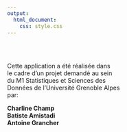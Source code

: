 ```yaml
---
output:
  html_document:
    css: style.css
---
```

<br>


<br/>
Cette application a été réalisée dans  
le cadre d'un projet demandé au sein  
du M1 Statistiques et Sciences des  
Données de l'Université Grenoble Alpes  
par:  

<b>
Charline Champ  
Batiste Amistadi   
Antoine Grancher
<b/>
<center/>
